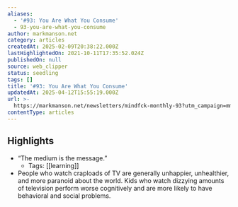 ```yaml
---
aliases:
  - '#93: You Are What You Consume'
  - 93-you-are-what-you-consume
author: markmanson.net
category: articles
createdAt: 2025-02-09T20:38:22.000Z
lastHighlightedOn: 2021-10-11T17:35:52.024Z
publishedOn: null
source: web_clipper
status: seedling
tags: []
title: '#93: You Are What You Consume'
updatedAt: 2025-04-12T15:55:19.000Z
url: >-
  https://markmanson.net/newsletters/mindfck-monthly-93?utm_campaign=mmnet-newsletter-202130-10-11&utm_medium=email&utm_source=mmnet-newsletter&utm_content=view-in-browser&vgo_ee=ORaC8feGVPPxVu5g66f77ayPUFd7JHyq9acdSgULWaM%3D
contentType: articles
---
```

## Highlights

- “The medium is the message.”
    - Tags: [[learning]]
- People who watch craploads of TV are generally unhappier, unhealthier, and more paranoid about the world. Kids who watch dizzying amounts of television perform worse cognitively and are more likely to have behavioral and social problems.
